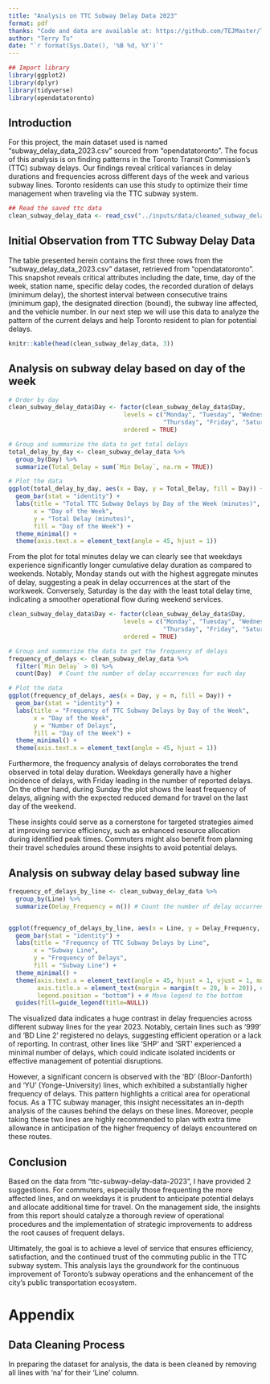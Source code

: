 ```yaml
---
title: "Analysis on TTC Subway Delay Data 2023"
format: pdf
thanks: "Code and data are available at: https://github.com/TEJMaster/TTC-Subway-Delay-Analysis-2023"
author: "Terry Tu"
date: "`r format(Sys.Date(), '%B %d, %Y')`"
---
```


```r
## Import library
library(ggplot2)
library(dplyr)
library(tidyverse)
library(opendatatoronto)
```
## Introduction

For this project, the main dataset used is named "subway_delay_data_2023.csv" sourced from "opendatatoronto". The focus of this analysis is on finding patterns in the Toronto Transit Commission's (TTC) subway delays. Our findings reveal critical variances in delay durations and frequencies across different days of the week and various subway lines. Toronto residents can use this study to optimize their time management when traveling via the TTC subway system. 

```r
## Read the saved ttc data
clean_subway_delay_data <- read_csv("../inputs/data/cleaned_subway_delay_data_2023.csv")
```

## Initial Observation from TTC Subway Delay Data
The table presented herein contains the first three rows from the "subway_delay_data_2023.csv" dataset, retrieved from "opendatatoronto". This snapshot reveals critical attributes including the date, time, day of the week, station name, specific delay codes, the recorded duration of delays (minimum delay), the shortest interval between consecutive trains (minimum gap), the designated direction (bound), the subway line affected, and the vehicle number. In our next step we will use this data to analyze the pattern of the current delays and help Toronto resident to plan for potential delays.
```r
knitr::kable(head(clean_subway_delay_data, 3))
```

## Analysis on subway delay based on day of the week 

```r
# Order by day
clean_subway_delay_data$Day <- factor(clean_subway_delay_data$Day, 
                                levels = c("Monday", "Tuesday", "Wednesday", 
                                           "Thursday", "Friday", "Saturday", "Sunday"),
                                ordered = TRUE)

# Group and summarize the data to get total delays
total_delay_by_day <- clean_subway_delay_data %>%
  group_by(Day) %>%
  summarize(Total_Delay = sum(`Min Delay`, na.rm = TRUE)) 

# Plot the data
ggplot(total_delay_by_day, aes(x = Day, y = Total_Delay, fill = Day)) +
  geom_bar(stat = "identity") +
  labs(title = "Total TTC Subway Delays by Day of the Week (minutes)",
       x = "Day of the Week",
       y = "Total Delay (minutes)",
       fill = "Day of the Week") +
  theme_minimal() +
  theme(axis.text.x = element_text(angle = 45, hjust = 1))
```
From the plot for total minutes delay we can clearly see that weekdays experience significantly longer cumulative delay duration as compared to weekends. Notably, Monday stands out with the highest aggregate minutes of delay, suggesting a peak in delay occurrences at the start of the workweek. Conversely, Saturday is the day with the least total delay time, indicating a smoother operational flow during weekend services.

```r
clean_subway_delay_data$Day <- factor(clean_subway_delay_data$Day, 
                                levels = c("Monday", "Tuesday", "Wednesday", 
                                           "Thursday", "Friday", "Saturday", "Sunday"),
                                ordered = TRUE)

# Group and summarize the data to get the frequency of delays
frequency_of_delays <- clean_subway_delay_data %>%
  filter(`Min Delay` > 0) %>% 
  count(Day)  # Count the number of delay occurrences for each day

# Plot the data
ggplot(frequency_of_delays, aes(x = Day, y = n, fill = Day)) +
  geom_bar(stat = "identity") +
  labs(title = "Frequency of TTC Subway Delays by Day of the Week",
       x = "Day of the Week",
       y = "Number of Delays",
       fill = "Day of the Week") +
  theme_minimal() +
  theme(axis.text.x = element_text(angle = 45, hjust = 1))
```
Furthermore, the frequency analysis of delays corroborates the trend observed in total delay duration. Weekdays generally have a higher incidence of delays, with Friday leading in the number of reported delays. On the other hand, during Sunday the plot shows the least frequency of delays, aligning with the expected reduced demand for travel on the last day of the weekend.

These insights could serve as a cornerstone for targeted strategies aimed at improving service efficiency, such as enhanced resource allocation during identified peak times. Commuters might also benefit from planning their travel schedules around these insights to avoid potential delays.

## Analysis on subway delay based subway line

```r
frequency_of_delays_by_line <- clean_subway_delay_data %>%
  group_by(Line) %>%
  summarize(Delay_Frequency = n()) # Count the number of delay occurrences for each line


ggplot(frequency_of_delays_by_line, aes(x = Line, y = Delay_Frequency, fill = Line)) +
  geom_bar(stat = "identity") +
  labs(title = "Frequency of TTC Subway Delays by Line",
       x = "Subway Line",
       y = "Frequency of Delays",
       fill = "Subway Line") +
  theme_minimal() +
  theme(axis.text.x = element_text(angle = 45, hjust = 1, vjust = 1, margin = margin(b = 10)), # Increase bottom margin
        axis.title.x = element_text(margin = margin(t = 20, b = 20)), # Adjust title margin if needed
        legend.position = "bottom") + # Move legend to the bottom
  guides(fill=guide_legend(title=NULL))

```
The visualized data indicates a huge contrast in delay frequencies across different subway lines for the year 2023. Notably, certain lines such as '999' and 'BD Line 2' registered no delays, suggesting efficient operation or a lack of reporting. In contrast, other lines like 'SHP' and 'SRT' experienced a minimal number of delays, which could indicate isolated incidents or effective management of potential disruptions.

However, a significant concern is observed with the 'BD' (Bloor-Danforth) and 'YU' (Yonge-University) lines, which exhibited a substantially higher frequency of delays. This pattern highlights a critical area for operational focus. As a TTC subway manager, this insight necessitates an in-depth analysis of the causes behind the delays on these lines. Moreover, people taking these two lines are highly recommended to plan with extra time allowance in anticipation of the higher frequency of delays encountered on these routes. 

## Conclusion

Based on the data from "ttc-subway-delay-data-2023", I have provided 2 suggestions. For commuters, especially those frequenting the more affected lines, and on weekdays it is prudent to anticipate potential delays and allocate additional time for travel. On the management side, the insights from this report should catalyze a thorough review of operational procedures and the implementation of strategic improvements to address the root causes of frequent delays.

Ultimately, the goal is to achieve a level of service that ensures efficiency, satisfaction, and the continued trust of the commuting public in the TTC subway system. This analysis lays the groundwork for the continuous improvement of Toronto's subway operations and the enhancement of the city's public transportation ecosystem.

# Appendix

## Data Cleaning Process

In preparing the dataset for analysis, the data is been cleaned by removing all lines with 'na' for their 'Line' column.